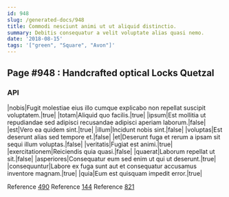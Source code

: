 ```yaml
---
id: 948
slug: /generated-docs/948
title: Commodi nesciunt animi ut ut aliquid distinctio.
summary: Debitis consequatur a velit voluptate alias quasi nemo.
date: '2018-08-15'
tags: '["green", "Square", "Avon"]'
---
```


## Page #948 : Handcrafted optical Locks Quetzal
### API

|nobis|Fugit molestiae eius illo cumque explicabo non repellat suscipit voluptatem.|true|
|totam|Aliquid quo facilis.|true|
|ipsum|Est mollitia ut repudiandae sed adipisci recusandae adipisci aperiam laborum.|false|
|est|Vero ea quidem sint.|true|
|illum|Incidunt nobis sint.|false|
|voluptas|Est deserunt alias sed tempore et.|false|
|et|Deserunt fuga et rerum a ipsam sit sequi illum voluptas.|false|
|veritatis|Fugiat est animi.|true|
|exercitationem|Reiciendis quia quasi.|false|
|quaerat|Laborum repellat ut sit.|false|
|asperiores|Consequatur eum sed enim ut qui ut deserunt.|true|
|consequuntur|Labore ex fuga sunt aut et consequatur accusamus inventore magnam.|true|
|quia|Eum est quisquam impedit error.|true|

Reference [490](/490)
Reference [144](/144)
Reference [821](/821)



